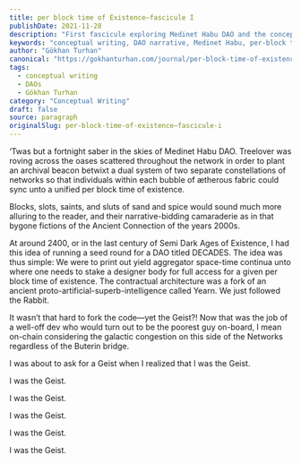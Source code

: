 ```yaml
---
title: per block time of Existence—fascicule I
publishDate: 2021-11-28
description: "First fascicule exploring Medinet Habu DAO and the concept of unified per-block time of existence. Experimental narrative about network synchronization and archival beacons across decentralized constellations."
keywords: "conceptual writing, DAO narrative, Medinet Habu, per-block time, decentralized networks, blockchain literature, experimental fiction, fascicule, digital archaeology"
author: "Gökhan Turhan"
canonical: "https://gokhanturhan.com/journal/per-block-time-of-existencefascicule-i/"
tags:
  - conceptual writing
  - DAOs
  - Gökhan Turhan
category: "Conceptual Writing"
draft: false
source: paragraph
originalSlug: per-block-time-of-existence—fascicule-i
---
```


‘Twas but a fortnight saber in the skies of Medinet Habu DAO. Treelover was roving across the oases scattered throughout the network in order to plant an archival beacon betwixt a dual system of two separate constellations of networks so that individuals within each bubble of ætherous fabric could sync unto a unified per block time of existence.

Blocks, slots, saints, and sluts of sand and spice would sound much more alluring to the reader, and their narrative-bidding camaraderie as in that bygone fictions of the Ancient Connection of the years 2000s.

At around 2400, or in the last century of Semi Dark Ages of Existence, I had this idea of running a seed round for a DAO titled DECADES. The idea was thus simple: We were to print out yield aggregator space-time continua unto where one needs to stake a designer body for full access for a given per block time of existence. The contractual architecture was a fork of an ancient proto-artificial-superb-intelligence called Yearn. We just followed the Rabbit.

It wasn’t that hard to fork the code—yet the Geist?! Now that was the job of a well-off dev who would turn out to be the poorest guy on-board, I mean on-chain considering the galactic congestion on this side of the Networks regardless of the Buterin bridge.

I was about to ask for a Geist when I realized that I was the Geist.

I was the Geist.

I was the Geist.

I was the Geist.

I was the Geist.

I was the Geist.